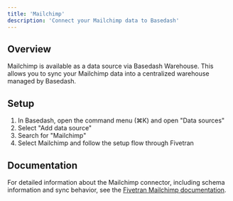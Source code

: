 ```yaml
---
title: 'Mailchimp'
description: 'Connect your Mailchimp data to Basedash'
---
```


## Overview

Mailchimp is available as a data source via Basedash Warehouse. This allows you to sync your Mailchimp data into a centralized warehouse managed by Basedash.

## Setup

1. In Basedash, open the command menu (⌘K) and open "Data sources"
2. Select "Add data source"
3. Search for "Mailchimp"
4. Select Mailchimp and follow the setup flow through Fivetran

## Documentation

For detailed information about the Mailchimp connector, including schema information and sync behavior, see the [Fivetran Mailchimp documentation](https://fivetran.com/docs/connectors/applications/mailchimp).
